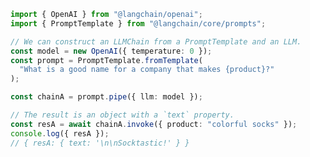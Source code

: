 ```typescript
import { OpenAI } from "@langchain/openai";
import { PromptTemplate } from "@langchain/core/prompts";

// We can construct an LLMChain from a PromptTemplate and an LLM.
const model = new OpenAI({ temperature: 0 });
const prompt = PromptTemplate.fromTemplate(
  "What is a good name for a company that makes {product}?"
);

const chainA = prompt.pipe({ llm: model });

// The result is an object with a `text` property.
const resA = await chainA.invoke({ product: "colorful socks" });
console.log({ resA });
// { resA: { text: '\n\nSocktastic!' } }
```
